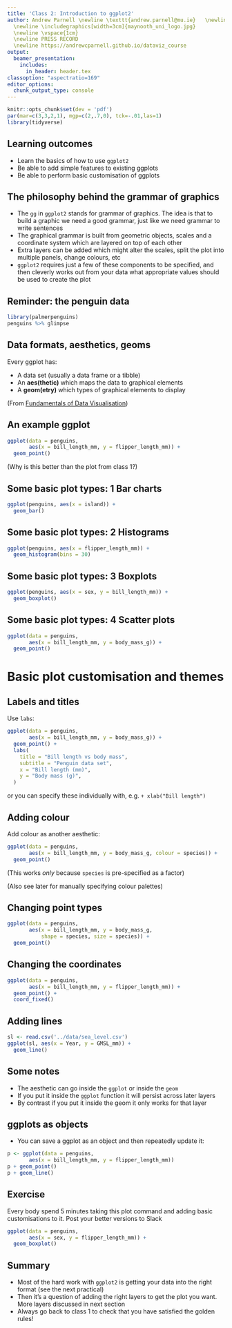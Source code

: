 ```yaml
---
title: 'Class 2: Introduction to ggplot2'
author: Andrew Parnell \newline \texttt{andrew.parnell@mu.ie}   \newline \vspace{1cm}
  \newline \includegraphics[width=3cm]{maynooth_uni_logo.jpg}
  \newline \vspace{1cm}
  \newline PRESS RECORD 
  \newline https://andrewcparnell.github.io/dataviz_course 
output:
  beamer_presentation:
    includes:
      in_header: header.tex
classoption: "aspectratio=169"
editor_options: 
  chunk_output_type: console
---
```


```r
knitr::opts_chunk$set(dev = 'pdf')
par(mar=c(3,3,2,1), mgp=c(2,.7,0), tck=-.01,las=1)
library(tidyverse)
```

## Learning outcomes

- Learn the basics of how to use `ggplot2`
- Be able to add simple features to existing ggplots
- Be able to perform basic customisation of ggplots

## The philosophy behind the grammar of graphics

- The `gg` in `ggplot2` stands for grammar of graphics. The idea is that to build a graphic we need a good grammar, just like we need grammar to write sentences
- The graphical grammar is built from geometric objects, scales and a coordinate system which are layered on top of each other
- Extra layers can be added which might alter the scales, split the plot into multiple panels, change colours, etc
- `ggplot2` requires just a few of these components to be specified, and then cleverly works out from your data what appropriate values should be used to create the plot

## Reminder: the penguin data

```r
library(palmerpenguins)
penguins %>% glimpse
```


## Data formats, aesthetics, geoms

Every ggplot has:

- A data set (usually a data frame or a tibble)
- An __aes(thetic)__ which maps the data to graphical elements
- A __geom(etry)__ which types of graphical elements to display

\begin{center}
\includegraphics[width=8cm]{aes.png}
\end{center}

(From [Fundamentals of Data Visualisation](https://clauswilke.com/dataviz))

## An example ggplot

```r
ggplot(data = penguins, 
       aes(x = bill_length_mm, y = flipper_length_mm)) + 
  geom_point()
```

(Why is this better than the plot from class 1?)

## Some basic plot types: 1 Bar charts

```r
ggplot(penguins, aes(x = island)) + 
  geom_bar()
```

## Some basic plot types: 2 Histograms

```r
ggplot(penguins, aes(x = flipper_length_mm)) + 
  geom_histogram(bins = 30)
```

## Some basic plot types: 3 Boxplots

```r
ggplot(penguins, aes(x = sex, y = bill_length_mm)) + 
  geom_boxplot()
```

## Some basic plot types: 4 Scatter plots

```r
ggplot(data = penguins, 
       aes(x = bill_length_mm, y = body_mass_g)) + 
  geom_point()
```

# Basic plot customisation and themes

## Labels and titles

Use `labs`:

```r
ggplot(data = penguins, 
       aes(x = bill_length_mm, y = body_mass_g)) + 
  geom_point() + 
  labs(
    title = "Bill length vs body mass",
    subtitle = "Penguin data set",
    x = "Bill length (mm)",
    y = "Body mass (g)",
  )
```

or you can specify these individually with, e.g. `+ xlab("Bill length")`

## Adding colour

Add colour as another aesthetic:

```r
ggplot(data = penguins, 
       aes(x = bill_length_mm, y = body_mass_g, colour = species)) + 
  geom_point()
```

(This works *only* because `species` is pre-specified as a factor)

(Also see later for manually specifying colour palettes)

## Changing point types

```r
ggplot(data = penguins, 
       aes(x = bill_length_mm, y = body_mass_g, 
           shape = species, size = species)) + 
  geom_point()
```

## Changing the coordinates

```r
ggplot(data = penguins, 
       aes(x = bill_length_mm, y = flipper_length_mm)) + 
  geom_point() + 
  coord_fixed()
```

## Adding lines

```r
sl <- read.csv('../data/sea_level.csv')
ggplot(sl, aes(x = Year, y = GMSL_mm)) + 
  geom_line()
```

## Some notes

- The aesthetic can go inside the `ggplot` or inside the `geom`
- If you put it inside the `ggplot` function it will persist across later layers
- By contrast if you put it inside the geom it only works for that layer

## ggplots as objects

- You can save a ggplot as an object and then repeatedly update it:

```r
p <- ggplot(data = penguins, 
       aes(x = bill_length_mm, y = flipper_length_mm))
p + geom_point()
p + geom_line()
```


## Exercise

Every body spend 5 minutes taking this plot command and adding basic customisations to it. Post your better versions to Slack

```r
ggplot(data = penguins, 
       aes(x = sex, y = flipper_length_mm)) + 
  geom_boxplot()
```

## Summary

- Most of the hard work with `ggplot2` is getting your data into the right format (see the next practical)
- Then it's a question of adding the right layers to get the plot you want. More layers discussed in next section
- Always go back to class 1 to check that you have satisfied the golden rules!
